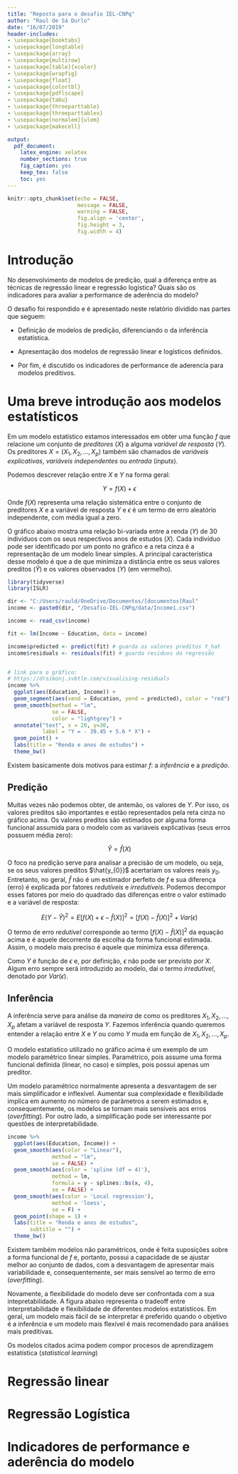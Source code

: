 ```yaml
---
title: "Reposta para o desafio IEL-CNPq"
author: "Raul de Sá Durlo"
date: "16/07/2019"
header-includes:
- \usepackage{booktabs}
- \usepackage{longtable}
- \usepackage{array}
- \usepackage{multirow}
- \usepackage[table]{xcolor}
- \usepackage{wrapfig}
- \usepackage{float}
- \usepackage{colortbl}
- \usepackage{pdflscape}
- \usepackage{tabu}
- \usepackage{threeparttable}
- \usepackage{threeparttablex}
- \usepackage[normalem]{ulem}
- \usepackage{makecell}

output:
  pdf_document:
    latex_engine: xelatex
    number_sections: true
    fig_caption: yes
    keep_tex: false
    toc: yes
---
```


```r
knitr::opts_chunk$set(echo = FALSE,
                      message = FALSE,
                      warning = FALSE,
                      fig.align = 'center',
                      fig.height = 3,
                      fig.width = 4)
```

# Introdução

No desenvolvimento de modelos de predição, qual a diferença entre as técnicas de regressão linear e regressão logística? Quais são os indicadores para avaliar a performance de aderência do modelo?

O desafio foi respondido e é apresentado neste relatório dividido nas partes que seguem: 

* Definição de modelos de predição, diferenciando o da inferência estatística.

* Apresentação dos modelos de regressão linear e logísticos definidos.

* Por fim, é discutido os indicadores de performance de aderencia para modelos preditivos.


# Uma breve introdução aos modelos estatísticos

Em um modelo estatístico estamos interessados em obter uma função $f$ que relacione um conjunto de *preditores* ($X$) a alguma *variável de resposta* ($Y$). Os preditores $X = (X_{1}, X_{2}, ..., X_{p})$ também são chamados de *variáveis explicativas*, *variáveis independentes* ou *entrada* (*inputs*).

Podemos descrever relação entre $X$ e $Y$ na forma geral:

$$
Y = f(X) + \epsilon
$$

Onde $f(X)$ representa uma relação sistemática entre o conjunto de preditores $X$ e  a variável de resposta $Y$ e $\epsilon$ é um termo de erro aleatório independente, com média igual a zero.

O gráfico abaixo mostra uma relação bi-variada entre a renda ($Y$) de 30 indivíduos com os seus respectivos anos de estudos ($X$). Cada indivíduo pode ser identificado por um ponto no gráfico e a reta cinza é a representação de um modelo linear simples. A principal característica desse modelo é que a de que minimiza a distância entre os seus valores preditos ($\hat{Y}$) e os valores observados ($Y$) (em vermelho).

```r
library(tidyverse)
library(ISLR)

dir <- "C:/Users/rauld/OneDrive/Documentos/[documentos]Raul"
income <- paste0(dir, "/Desafio-IEL-CNPq/data/Income1.csv")

income <- read_csv(income)

fit <- lm(Income ~ Education, data = income)

income$predicted <- predict(fit) # guarda os valores preditos Y_hat
income$residuals <- residuals(fit) # guarda residuos da regressão


# link para o gráfico:
# https://drsimonj.svbtle.com/visualising-residuals
income %>%
  ggplot(aes(Education, Income)) +
  geom_segment(aes(xend = Education, yend = predicted), color = "red") +
  geom_smooth(method = "lm",
              se = FALSE,
              color = "lightgrey") +
  annotate("text", x = 20, y=30,
           label = "Y = - 39.45 + 5.6 * X") +
  geom_point() +
  labs(title = "Renda e anos de estudos") +
  theme_bw()
```

Existem basicamente dois motivos para estimar $f$: a *inferência* e a *predição*.

## Predição

Muitas vezes não podemos obter, de antemão, os valores de $Y$. Por isso, os valores preditos são importantes e estão representados pela reta cinza no gráfico acima. Os valores preditos são estimados por alguma forma funcional assumida para o modelo com as variáveis explicativas (seus erros possuem média zero):

$$\hat{Y} = \hat{f}(X)$$

O foco na predição serve para analisar a precisão de um modelo, ou seja, se os seus valores preditos $\hat{y_{0}}$ acertariam os valores reais $y_{0}$. Entretanto, no geral, $\hat{f}$ não é um estimador perfeito de $f$ e sua diferença (erro) é explicada por fatores *redutíveis* e *irredutíveis*. Podemos decompor esses fatores por meio do quadrado das diferenças entre o valor estimado e a variável de resposta:

$$
E(Y-\hat{Y})^{2} = E[f(X) + \epsilon - \hat{f}(X)]^{2} = [f(X) - \hat{f}(X)]^{2} + Var(\epsilon)
$$

O termo de erro *redutível* corresponde ao termo $[f(X) - \hat{f}(X)]^{2}$ da equação acima e é aquele decorrente da escolha da forma funcional estimada. Assim, o modelo mais preciso é aquele que minimiza essa diferença.

Como $Y$ é função de $\epsilon$ e, por definição, $\epsilon$ não pode ser previsto por $X$. Algum erro sempre será introduzido ao modelo, daí o termo *irredutível*, denotado por $Var(\epsilon)$.


## Inferência

A inferência serve para análise da *maneira* de como os preditores $X_{1}, X_{2}, ..., X_{p}$ afetam a variável de resposta $Y$. Fazemos inferência quando queremos entender a relação entre $X$ e $Y$ ou como $Y$ muda em função de $X_{1}, X_{2}, ..., X_{p}$.

O modelo estatístico utilizado no gráfico acima é um exemplo de um modelo paramétrico linear simples. Paramétrico, pois assume uma forma funcional definida (linear, no caso) e simples, pois possui apenas um preditor.

Um modelo paramétrico normalmente apresenta a desvantagem de ser mais simplificador e inflexível. Aumentar sua complexidade e flexíbilidade implica em aumento no número de parâmetros a serem estimados e, consequentemente, os modelos se tornam mais sensíveis aos erros (*overfitting*). Por outro lado, a simplificação pode ser interessante por questões de interpretabilidade.


```r
income %>%
  ggplot(aes(Education, Income)) +
  geom_smooth(aes(color = "Linear"),
              method = "lm",
              se = FALSE) +
  geom_smooth(aes(color = 'spline (df = 4)'),
              method = lm,
              formula = y ~ splines::bs(x, 4),
              se = FALSE) +
  geom_smooth(aes(color = 'Local regression'),
              method = 'loess',
              se = F) +
  geom_point(shape = 1) +
  labs(title = "Renda e anos de estudos",
       subtitle = "") +
  theme_bw()
```

Existem também modelos não paramétricos, onde é feita suposições sobre a forma funcional de $f$ e, portanto, possui a capacidade de se ajustar melhor ao conjunto de dados, com a desvantagem de apresentar mais variabilidade e, consequentemente, ser mais sensível ao termo de erro (*overfitting*).

Novamente, a flexibilidade do modelo deve ser confrontada com a sua intepretabilidade. A figura abaixo representa o tradeoff entre interpretabilidade e flexibilidade de diferentes modelos estatísticos. Em geral, um modelo mais fácil de se interpretar é preferido quando o objetivo é a inferência e um modelo mais flexível é mais recomendado para análises mais preditivas.

\begin{center}
\includegraphics{tradeoff_interpretacao_vs_flexibilidade.png}
\end{center}

Os modelos citados acima podem compor procesos de aprendizagem estatística (*statistical learning*) 

# Regressão linear

# Regressão Logística

# Indicadores de performance e aderência do modelo